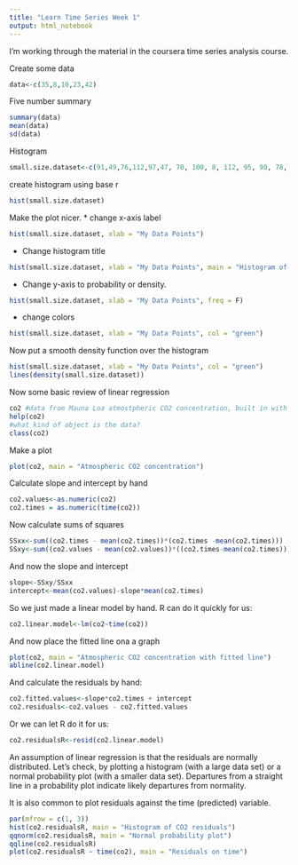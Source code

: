 ```yaml
---
title: "Learn Time Series Week 1"
output: html_notebook
---
```

I'm working through the material in the coursera time series analysis course.

Create some data
```r
data<-c(35,8,10,23,42)
```

Five number summary
```r
summary(data)
mean(data)
sd(data)
```

Histogram
```r
small.size.dataset<-c(91,49,76,112,97,47, 70, 100, 8, 112, 95, 90, 78, 62, 56, 94, 65, 58, 109, 70, 109, 91, 71, 76, 68, 62, 134, 57, 83, 66)
```
create histogram using base r
```r
hist(small.size.dataset)
```
Make the plot nicer.
* change x-axis label
```r
hist(small.size.dataset, xlab = "My Data Points")
```
* Change histogram title
```r
hist(small.size.dataset, xlab = "My Data Points", main = "Histogram of my data")
```

* Change y-axis to probability or density.
```r
hist(small.size.dataset, xlab = "My Data Points", freq = F)
```
* change colors
```r
hist(small.size.dataset, xlab = "My Data Points", col = "green")
```
Now put a smooth density function over the histogram
```r
hist(small.size.dataset, xlab = "My Data Points", col = "green")
lines(density(small.size.dataset))
```
Now some basic review of linear regression
```r
co2 #data from Mauna Loa atmostpheric CO2 concentration, built in with R
help(co2)
#what kind of object is the data?
class(co2)
```
Make a plot
```r
plot(co2, main = "Atmospheric CO2 concentration")
```
Calculate slope and intercept by hand
```r
co2.values<-as.numeric(co2)
co2.times = as.numeric(time(co2))
```
Now calculate sums of squares
```r
SSxx<-sum((co2.times - mean(co2.times))*(co2.times -mean(co2.times)))
SSxy<-sum((co2.values - mean(co2.values))*((co2.times-mean(co2.times))))
```
And now the slope and intercept
```r
slope<-SSxy/SSxx
intercept<-mean(co2.values)-slope*mean(co2.times)
```
So we just made a linear model by hand.  R can do it quickly for us:
```r
co2.linear.model<-lm(co2~time(co2))
```
And now place the fitted line ona a graph
```r
plot(co2, main = "Atmospheric CO2 concentration with fitted line")
abline(co2.linear.model)
```
And calculate the residuals by hand:
```r
co2.fitted.values<-slope*co2.times + intercept
co2.residuals<-co2.values - co2.fitted.values
```
Or we can let R do it for us:
```r
co2.residualsR<-resid(co2.linear.model)
```
An assumption of linear regression is that the residuals are normally distributed.  Let's check, by plotting a histogram (with a large data set) or a normal probability plot (with a smaller data set). Departures from a straight line in a probability plot indicate likely departures from normality.

It is also common to plot residuals against the time (predicted) variable.

```r
par(mfrow = c(1, 3))
hist(co2.residualsR, main = "Histogram of CO2 residuals")
qqnorm(co2.residualsR, main = "Normal probability plot")
qqline(co2.residualsR)
plot(co2.residualsR ~ time(co2), main = "Residuals on time")
```


